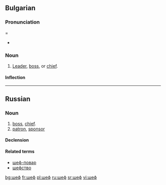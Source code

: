 ==Bulgarian==

===Pronunciation====
* {{IPA|/ʃɛf/|lang=bg}}

===Noun===
{{infl|bg|noun|g=m|tr=shef}}

# [[leader|Leader]], [[boss]], or [[chief]].

====Inflection====
{{bg-noun-m-ove}}

----

==Russian==

===Noun===
{{infl|ru|noun|tr=šef|g=m|sc=Cyrl}}

# [[boss]], [[chief]].
# [[patron]], [[sponsor]]

====Declension====
{{ru-noun1|шеф|ше́фа|ше́фы|ше́фов|ше́фу|ше́фам|ше́фа|ше́фов|ше́фом|ше́фами|о ше́фе|о ше́фах}}

====Related terms====
* [[шеф-повар]]
* [[шефство]]

[[bg:шеф]]
[[fr:шеф]]
[[pl:шеф]]
[[ru:шеф]]
[[sr:шеф]]
[[vi:шеф]]